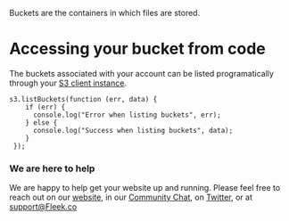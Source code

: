 Buckets are the containers in which files are stored.

# Accessing your bucket from code
The buckets associated with your account can be listed programatically through your [S3 client instance](/Storage/s3Integration/CreatingAClientInstance).

    s3.listBuckets(function (err, data) {
        if (err) {
          console.log("Error when listing buckets", err);
        } else {
          console.log("Success when listing buckets", data);
        }
     });

### We are here to help

We are happy to help get your website up and running. Please feel free to reach out on our [website](https://Fleek.co), in our [Community Chat](https://join.slack.com/t/fleek-public/shared_invite/zt-bxna7y1d-PbVdut4rgHt5jM6Zjg9g9A), on [Twitter](https://twitter.com/FleekHQ), or at support@Fleek.co
